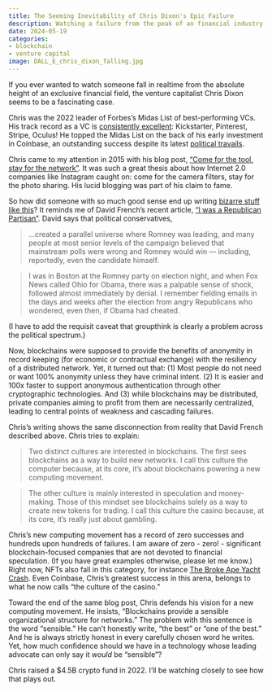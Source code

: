 ```yaml
---
title: The Seeming Inevitability of Chris Dixon's Epic Failure
description: Watching a failure from the peak of an financial industry
date: 2024-05-19
categories:
- blockchain
- venture capital
image: DALL_E_chris_dixon_falling.jpg
---
```


If you ever wanted to watch someone fall in realtime from the absolute height of an exclusive financial field, the venture capitalist Chris Dixon seems to be a fascinating case. 

Chris was the 2022 leader of Forbes's Midas List of best-performing VCs. His track record as a VC is [consistently excellent](https://www.forbes.com/sites/alexkonrad/2022/04/12/midas-list-chris-dixon-crypto-capitalist/?sh=3b6072d05209): Kickstarter, Pinterest, Stripe, Oculus! He topped the Midas List on the back of his early investment in Coinbase, an outstanding success despite its latest [political travails](https://www.wsj.com/articles/sec-sues-coinbase-says-it-is-unregistered-broker-dealer-95ec0637).

Chris came to my attention in 2015 with his blog post, ["Come for the tool, stay for the network"](https://cdixon.org/2015/01/31/come-for-the-tool-stay-for-the-network). It was such a great thesis about how Internet 2.0 companies like Instagram caught on: come for the camera filters, stay for the photo sharing. His lucid blogging was part of his claim to fame.

So how did someone with so much good sense end up writing [bizarre stuff like this](https://a16zcrypto.com/posts/article/blockchain-culture-computer-vs-casino/)? It reminds me of David French's recent article, ["I was a Republican Partisan"](https://www.nytimes.com/2024/05/16/opinion/republican-partisan-world-view.html). David says that political conservatives,

> ...created a parallel universe where Romney was leading, and many people at most senior levels of the campaign believed that mainstream polls were wrong and Romney would win — including, reportedly, even the candidate himself.

> I was in Boston at the Romney party on election night, and when Fox News called Ohio for Obama, there was a palpable sense of shock, followed almost immediately by denial. I remember fielding emails in the days and weeks after the election from angry Republicans who wondered, even then, if Obama had cheated.

(I have to add the requisit caveat that groupthink is clearly a problem across the political spectrum.)

Now, blockchains were supposed to provide the benefits of anonymity in record keeping (for economic or contractual exchange) with the resiliency of a distributed network. Yet, it turned out that: (1) Most people do not need or want 100% anonymity unless they have criminal intent. (2) It is easier and 100x faster to support anonymous authentication through other cryptographic technologies. And (3) while blockchains may be distributed, private companies aiming to profit from them are necessarily centralized, leading to central points of weakness and cascading failures.

Chris's writing shows the same disconnection from reality that David French described above. Chris tries to explain:

> Two distinct cultures are interested in blockchains. The first sees blockchains as a way to build new networks. I call this culture the computer because, at its core, it’s about blockchains powering a new computing movement.

> The other culture is mainly interested in speculation and money-making. Those of this mindset see blockchains solely as a way to create new tokens for trading. I call this culture the casino because, at its core, it’s really just about gambling.

Chris's new computing movement has a record of zero successes and hundreds upon hundreds of failures. I am aware of zero - zero! - significant blockchain-focused companies that are not devoted to financial speculation. (If you have great examples otherwise, please let me know.) Right now, NFTs also fall in this category, for instance [The Broke Ape Yacht Crash](https://www.coindesk.com/consensus-magazine/2023/07/05/the-broke-ape-yacht-crash-lessons-for-justin-bieber-and-other-nft-collectors/). Even Coinbase, Chris's greatest success in this arena, belongs to what he now calls "the culture of the casino."

Toward the end of the same blog post, Chris defends his vision for a new computing movement. He insists, "Blockchains provide a sensible organizational structure for networks." The problem with this sentence is the word "sensible." He can't honestly write, "the best" or "one of the best." And he is always strictly honest in every carefully chosen word he writes. Yet, how much confidence should we have in a technology whose leading advocate can only say it *would* be "sensible"? 

Chris raised a $4.5B crypto fund in 2022. I'll be watching closely to see how that plays out.